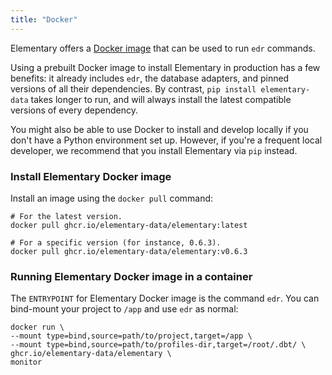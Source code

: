 ```yaml
---
title: "Docker"
---
```


Elementary offers a [Docker image](https://github.com/elementary-data/elementary/pkgs/container/elementary) that can be
used to run `edr` commands.

Using a prebuilt Docker image to install Elementary in production has a few benefits: it already includes `edr`, the
database adapters, and pinned versions of all their dependencies. By contrast, `pip install elementary-data`
takes longer to run, and will always install the latest compatible versions of every dependency.

You might also be able to use Docker to install and develop locally if you don't have a Python environment set up.
However, if you're a frequent local developer, we recommend that you install Elementary via `pip` instead.

### Install Elementary Docker image

Install an image using the `docker pull` command:

```shell
# For the latest version.
docker pull ghcr.io/elementary-data/elementary:latest

# For a specific version (for instance, 0.6.3).
docker pull ghcr.io/elementary-data/elementary:v0.6.3
```

### Running Elementary Docker image in a container

The `ENTRYPOINT` for Elementary Docker image is the command `edr`.
You can bind-mount your project to `/app` and use `edr` as normal:

```shell
docker run \
--mount type=bind,source=path/to/project,target=/app \
--mount type=bind,source=path/to/profiles-dir,target=/root/.dbt/ \
ghcr.io/elementary-data/elementary \
monitor
```
